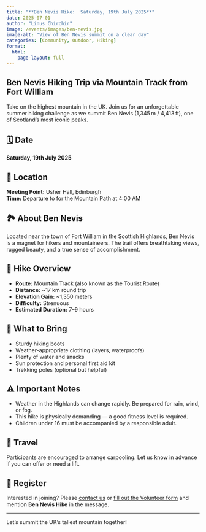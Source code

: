```yaml
---
title: "**Ben Nevis Hike:  Saturday, 19th July 2025**"
date: 2025-07-01
author: "Linus Chirchir"
image: /events/images/ben-nevis.jpg
image-alt: "View of Ben Nevis summit on a clear day"
categories: [Community, Outdoor, Hiking]
format:
  html:
    page-layout: full
---
```


## Ben Nevis Hiking Trip via Mountain Track from Fort William

Take on the highest mountain in the UK. Join us for an unforgettable summer hiking challenge as we summit Ben Nevis (1,345 m / 4,413 ft), one of Scotland’s most iconic peaks.

## 🗓️ Date
**Saturday, 19th July 2025**

## 📍 Location
**Meeting Point:** Usher Hall, Edinburgh  
**Time:** Departure to for the Mountain Path at 4:00 AM

## 🏞️ About Ben Nevis

Located near the town of Fort William in the Scottish Highlands, Ben Nevis is a magnet for hikers and mountaineers. The trail offers breathtaking views, rugged beauty, and a true sense of accomplishment.

## 🥾 Hike Overview

- **Route:** Mountain Track (also known as the Tourist Route)
- **Distance:** ~17 km round trip
- **Elevation Gain:** ~1,350 meters
- **Difficulty:** Strenuous
- **Estimated Duration:** 7–9 hours

## 🎒 What to Bring

- Sturdy hiking boots
- Weather-appropriate clothing (layers, waterproofs)
- Plenty of water and snacks
- Sun protection and personal first aid kit
- Trekking poles (optional but helpful)

## ⚠️ Important Notes

- Weather in the Highlands can change rapidly. Be prepared for rain, wind, or fog.
- This hike is physically demanding — a good fitness level is required.
- Children under 16 must be accompanied by a responsible adult.

## 🚗 Travel

Participants are encouraged to arrange carpooling. Let us know in advance if you can offer or need a lift.

## 📝 Register

Interested in joining? Please [contact us](mailto:info@kenyancommunityinscotland.uk) or [fill out the Volunteer form](../volunteer.qmd) and mention **Ben Nevis Hike** in the message.

---

Let’s summit the UK’s tallest mountain together!